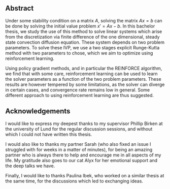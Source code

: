 ## Abstract {.unnumbered}

Under some stability condition on a matrix $A$, solving the matrix $Ax = b$ can be done by solving the initial value problem $x' = Ax-b$. In this bachelor thesis, we study the use of this method to solve linear systems which arise from the discretization via finite difference of the one dimensional, steady state convection diffusion equation. These system depends on two problem parameters.
To solve these IVP, we use a two stages explicit Runge-Kutta method with two parameters to chose, which we aim to optimize using reinforcement learning. 

Using policy gradient methods, and in particular the REINFORCE algorithm, we find that with some care, reinforcement learning can be used to learn the 
solver parameters as a function of the two problem parameters. These results are however tempered by some limitations, as the solver can diverge in certain cases, and convergence rate remains low in general. Some different approach to using reinforcement learning are thus suggested.

## Acknowledgements {.unnumbered}


I would like to express my deepest thanks to my supervisor Phillip Birken at the university of Lund for the regular discussion sessions, and without which I could not have written this thesis.

I would also like to thanks my partner Sarah (who also fixed an issue I struggled with for weeks in a matter of minutes), for being an amazing partner who is always there to help and encourage me in all aspects of my life. My gratitude also goes to our cat Alyx for her emotional support and the deep talks we have. 

Finally, I would like to thanks Paulina Ibek, who worked on a similar thesis at the same time, for the discussions which led to exchanging ideas.